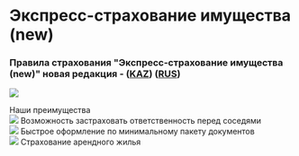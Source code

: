 <div class="mx-auto max-w-4xl py-10">

# Экспресс-страхование имущества (new)

### Правила страхования "Экспресс-страхование имущества (new)" новая редакция - ([KAZ](https://www.nsk.kz/media/rules/%D0%9C%D2%AF%D0%BB%D1%96%D0%BA%D1%82%D1%96%20%D0%B5%D1%80%D1%96%D0%BA%D1%82%D1%96%20%D1%81%D0%B0%D2%9B%D1%82%D0%B0%D0%BD%D0%B4%D1%8B%D1%80%D1%83%20KAZ_1699955465.pdf)) ([RUS](https://www.nsk.kz/media/rules/%D0%9F%D1%80%D0%B0%D0%B2%D0%B8%D0%BB%D0%B0%20%D0%B4%D0%BE%D0%B1%D1%80%D0%BE%D0%B2%D0%BE%D0%BB%D1%8C%D0%BD%D0%BE%D0%B3%D0%BE%20%D1%81%D1%82%D1%80%D0%B0%D1%85%D0%BE%D0%B2%D0%B0%D0%BD%D0%B8%D1%8F%20%D0%B8%D0%BC%D1%83%D1%89%D0%B5%D1%81%D1%82%D0%B2%D0%B0_1699845453.pdf))

![](https://www.nsk.kz/media/products/sp/1649150437mt9kh.jpg)

<div class="mt-10 text-center text-4xl font-bold">Наши преимущества</div>

<div class="mt-10 flex flex-wrap justify-around gap-4">

<div class="w-1/4 text-center">
  <img
    class="mx-auto"
    src="https://www.nsk.kz/media/product_benefits/5p/14812169489onx8.svg"
  />
  Возможность застраховать ответственность перед соседями
</div>

<div class="w-1/4 text-center">
  <img
    class="mx-auto"
    src="https://www.nsk.kz/media/product_benefits/zo/14812169787paw2.svg"
  />
  Быстрое оформление по минимальному пакету документов
</div>

<div class="w-1/4 text-center">
  <img
    class="mx-auto"
    src="https://www.nsk.kz/media/product_benefits/kl/16491502883m25m.svg"
  />
  Страхование арендного жилья
</div>

</div>

</div>
